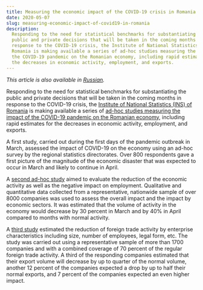 ```yaml
---
title: Measuring the economic impact of the COVID-19 crisis in Romania
date: 2020-05-07
slug: measuring-economic-impact-of-covid19-in-romania
description:
  Responding to the need for statistical benchmarks for substantiating the
  public and private decisions that will be taken in the coming months in
  response to the COVID-19 crisis, the Institute of National Statistics (INS) of
  Romania is making available a series of ad-hoc studies measuring the impact of
  the COVID-19 pandemic on the Romanian economy, including rapid estimates for
  the decreases in economic activity, employment, and exports.
---
```


_This article is also available in
[Russian](/measuring-economic-impact-of-covid19-in-romania-RU.pdf)._

Responding to the need for statistical benchmarks for substantiating the public
and private decisions that will be taken in the coming months in response to the
COVID-19 crisis, the
[Institute of National Statistics (INS) of Romania](https://insse.ro/cms/en) is
making available a series of
[ad-hoc studies measuring the impact of the COVID-19 pandemic on the Romanian economy](https://insse.ro/cms/en/covid-19-impactul-economic),
including rapid estimates for the decreases in economic activity, employment,
and exports.

A first study, carried out during the first days of the pandemic outbreak in
March, assessed the impact of COVID-19 on the economy using an ad-hoc survey by
the regional statistics directorates. Over 800 respondents gave a first picture
of the magnitude of the economic disaster that was expected to occur in March
and likely to continue in April.

A
[second ad-hoc study](https://insse.ro/cms/en/content/experimental-research-assessment-covid-19-impact-economic-environment-march-and-april-2020-0)
aimed to evaluate the reduction of the economic activity as well as the negative
impact on employment. Qualitative and quantitative data collected from a
representative, nationwide sample of over 8000 companies was used to assess the
overall impact and the impact by economic sectors. It was estimated that the
volume of activity in the economy would decrease by 30 percent in March and by
40% in April compared to months with normal activity.

A
[third study](https://insse.ro/cms/en/content/survey-impact-sars-cov2-volume-exports-and-imports-goods-march-2020-0)
estimated the reduction of foreign trade activity by enterprise characteristics
including size, number of employees, legal form, etc. The study was carried out
using a representative sample of more than 1700 companies and with a combined
coverage of 70 percent of the regular foreign trade activity. A third of the
responding companies estimated that their export volume will decrease by up to
quarter of the normal volume, another 12 percent of the companies expected a
drop by up to half their normal exports, and 7 percent of the companies expected
an even higher impact.
